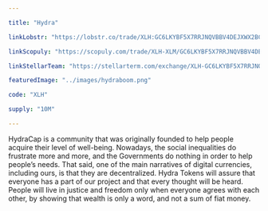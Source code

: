 ```yaml
---

title: "Hydra"

linkLobstr: "https://lobstr.co/trade/XLH:GC6LKYBF5X7RRJNQVBBV4DEJXWX2BCH3GFOQRBZBJAY5JON53JMAUQ2M"

linkScopuly: "https://scopuly.com/trade/XLH-XLM/GC6LKYBF5X7RRJNQVBBV4DEJXWX2BCH3GFOQRBZBJAY5JON53JMAUQ2M/native"

linkStellarTeam: "https://stellarterm.com/exchange/XLH-GC6LKYBF5X7RRJNQVBBV4DEJXWX2BCH3GFOQRBZBJAY5JON53JMAUQ2M/XLM-native"

featuredImage: "../images/hydraboom.png"

code: "XLH"

supply: "10M"

---
```


HydraCap is a community that was originally founded to help people acquire their level of well-being. Nowadays, the social inequalities do frustrate more and more, and the Governments do nothing in order to help people’s needs. That said, one of the main narratives of digital currencies, including ours, is that they are decentralized. Hydra Tokens will assure that everyone has a part of our project and that every thought will be heard. People will live in justice and freedom only when everyone agrees with each other, by showing that wealth is only a word, and not a sum of fiat money.
 

